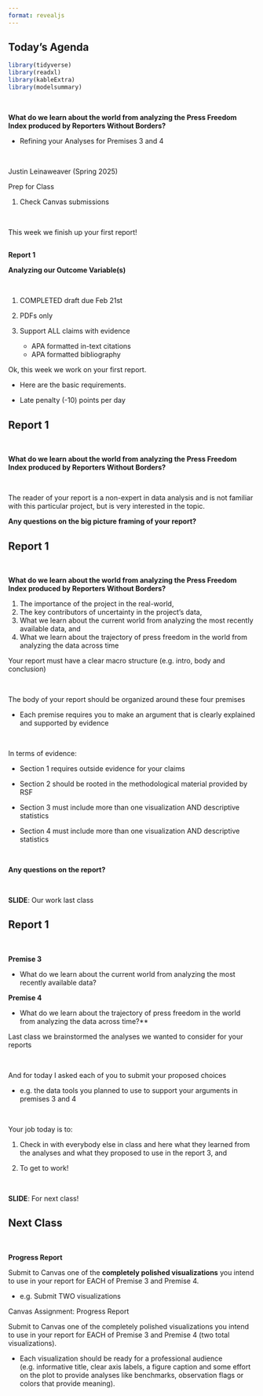 ```yaml
---
format: revealjs
---
```


## Today's Agenda {background-image="Images/background-data_blue_v4.png" .center}

```r
library(tidyverse)
library(readxl)
library(kableExtra)
library(modelsummary)
```

<br>

**What do we learn about the world from analyzing the Press Freedom Index produced by Reporters Without Borders?**

- Refining your Analyses for Premises 3 and 4

<br>

::: r-stack
Justin Leinaweaver (Spring 2025)
:::

::: notes
Prep for Class

1. Check Canvas submissions

<br>

This week we finish up your first report!

:::



## {background-image="Images/background-data_blue_v4.png" .center}

::: {.r-fit-text}
**Report 1**

**Analyzing our Outcome Variable(s)**
:::

<br>

1. COMPLETED draft due Feb 21st

2. PDFs only

3. Support ALL claims with evidence
    - APA formatted in-text citations
    - APA formatted bibliography
    
::: notes

Ok, this week we work on your first report.

- Here are the basic requirements.

- Late penalty (-10) points per day

:::



## Report 1 {background-image="Images/background-data_blue_v4.png" .center}

<br>

**What do we learn about the world from analyzing the Press Freedom Index produced by Reporters Without Borders?**

<br>

The reader of your report is a non-expert in data analysis and is not familiar with this particular project, but is very interested in the topic. 

::: notes

**Any questions on the big picture framing of your report?**

:::




## Report 1 {background-image="Images/background-data_blue_v4.png" .center}

<br>

**What do we learn about the world from analyzing the Press Freedom Index produced by Reporters Without Borders?**

1. The importance of the project in the real-world,
2. The key contributors of uncertainty in the project's data,
3. What we learn about the current world from analyzing the most recently available data, and
4. What we learn about the trajectory of press freedom in the world from analyzing the data across time

::: notes

Your report must have a clear macro structure (e.g. intro, body and conclusion)

<br>

The body of your report should be organized around these four premises

- Each premise requires you to make an argument that is clearly explained and supported by evidence

<br>

In terms of evidence:

- Section 1 requires outside evidence for your claims

- Section 2 should be rooted in the methodological material provided by RSF

- Section 3 must include more than one visualization AND descriptive statistics

- Section 4 must include more than one visualization AND descriptive statistics

<br>

**Any questions on the report?**

<br>

**SLIDE**: Our work last class
:::



## Report 1 {background-image="Images/background-data_blue_v4.png" .center}

<br>

**Premise 3**

- What do we learn about the current world from analyzing the most recently available data?

**Premise 4**

- What do we learn about the trajectory of press freedom in the world from analyzing the data across time?**

::: notes

Last class we brainstormed the analyses we wanted to consider for your reports

<br>

And for today I asked each of you to submit your proposed choices

- e.g. the data tools you planned to use to support your arguments in premises 3 and 4

<br>

Your job today is to:

1. Check in with everybody else in class and here what they learned from the analyses and what they proposed to use in the report 3, and

2. To get to work!

<br>

**SLIDE**: For next class!

:::



## Next Class {background-image="Images/background-data_blue_v4.png" .center}

<br>

**Progress Report**

Submit to Canvas one of the **completely polished visualizations** you intend to use in your report for EACH of Premise 3 and Premise 4.

- e.g. Submit TWO visualizations

::: notes

Canvas Assignment: Progress Report

Submit to Canvas one of the completely polished visualizations you intend to use in your report for EACH of Premise 3 and Premise 4 (two total visualizations).

- Each visualization should be ready for a professional audience (e.g. informative title, clear axis labels, a figure caption and some effort on the plot to provide analyses like benchmarks, observation flags or colors that provide meaning).

:::


